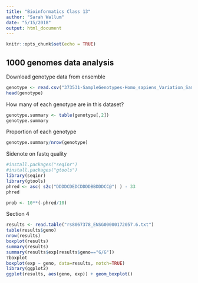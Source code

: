 ```yaml
---
title: "Bioinformatics Class 13"
author: "Sarah Wallum"
date: "5/15/2018"
output: html_document
---
```


```r
knitr::opts_chunk$set(echo = TRUE)
```

## 1000 genomes data analysis 

Download genotype data from ensemble 
```r
genotype <- read.csv("373531-SampleGenotypes-Homo_sapiens_Variation_Sample_rs8067378.csv")
head(genotype)
```

How many of each genotype are in this dataset?
```r
genotype.summary <- table(genotype[,2])
genotype.summary
```

Proportion of each genotype
```r
genotype.summary/nrow(genotype)
```

Sidenote on fastq quality
```r
#install.packages("seqinr")
#install.packages("gtools")
library(seqinr)
library(gtools)
phred <- asc( s2c("DDDDCDEDCDDDDBBDDDCC@") ) - 33
phred
```
```r
prob <- 10**(-phred/10)
```

Section 4
```r
results <- read.table("rs8067378_ENSG00000172057.6.txt")
table(results$geno)
nrow(results)
boxplot(results)
summary(results)
summary(results$exp[results$geno=="G/G"])
?boxplot
boxplot(exp ~ geno, data=results, notch=TRUE)
library(ggplot2)
ggplot(results, aes(geno, exp)) + geom_boxplot()
```

